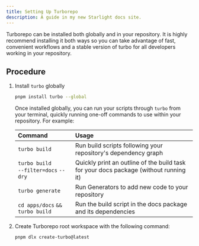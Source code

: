 ```yaml
---
title: Setting Up Turborepo
description: A guide in my new Starlight docs site.
---
```



Turborepo can be installed both globally and in your repository. It is highly recommend installing it both ways so you can take advantage of fast, convenient workflows and a stable version of turbo for all developers working in your repository.

## Procedure

<Steps>

1. Install `turbo` globally

    ```bash frame="terminal" showLineNumbers=false
    pnpm install turbo --global
    ```
    
    Once installed globally, you can run your scripts through `turbo` from your terminal, quickly running one-off commands to use within your repository. For example:
   
   | Command | Usage |
   |:----|:----|
   |`turbo build` | Run build scripts following your repository's dependency graph |
   |`turbo build` <br/> `--filter=docs` `--dry` | Quickly print an outline of the build task for your docs package (without running it) |
   |`turbo generate` | Run Generators to add new code to your repository |
   |`cd apps/docs`  `&&` `turbo build` | Run the build script in the docs package and its dependencies |

2. Create Turborepo root workspace with the following command:

    ```bash frame="terminal" showLineNumbers=false
    pnpm dlx create-turbo@latest
    ```

</Steps>